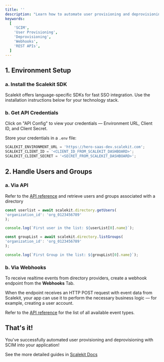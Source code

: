 ```yaml
---
title: ''
description: "Learn how to automate user provisioning and deprovisioning with Scalekit's SCIM APIs. This guide covers setting up webhooks to receive realtime events from directory providers and using REST APIs to fetch user and group data on-demand."
keywords:
  [
    'SCIM',
    'User Provisioning',
    'Deprovisioning',
    'Webhooks',
    'REST APIs',
  ]
---
```



## 1. Environment Setup

### a. Install the Scalekit SDK

Scalekit offers language-specific SDKs for fast SSO integration. Use the installation instructions below for your technology stack.

<InstallSDK />

### b. Get API Credentials

Click on "API Config" to view your credentials — Environment URL, Client ID, and Client Secret.

Store your credentials in a `.env` file:

<CodeWithHeader title=".env">

```jsx
SCALEKIT_ENVIRONMENT_URL = 'https://hero-saas-dev.scalekit.com';
SCALEKIT_CLIENT_ID = '<CLIENT_ID_FROM_SCALEKIT_DASHBOARD>';
SCALEKIT_CLIENT_SECRET = '<SECRET_FROM_SCALEKIT_DASHBOARD>';
```

</CodeWithHeader>

## 2. Handle Users and Groups

### a. Via API

Refer to the <a href="/apis" target="_blank" rel="noopener noreferrer">API reference</a> and retrieve users and groups associated with a directory

<CodeWithHeader title="List Users in a Directory">

```javascript
const userlist = await scalekit.directory.getUsers(
'organization_id': 'org_0123456789'
);

console.log(`First user in the list: ${userList[0].name}`);
```

</CodeWithHeader>

<CodeWithHeader title="List Users in a Group">

```javascript
const groupList = await scalekit.directory.listGroups(
'organization_id': 'org_0123456789'
);

console.log(`First Group in the list: ${groupList[0].name}`);
```

</CodeWithHeader>

### b. Via Webhooks

To receive realtime events from directory providers, create a webhook endpoint from the **Webhooks** Tab.

When the endpoint receives an HTTP POST request with event data from Scalekit, your app can use it to perform the necessary business logic — for example, creating a user account.

Refer to the <a href="/apis#tag/Webhooks" target="_blank" rel="noopener noreferrer">API reference</a> for the list of all available event types.

## That's it!

You've successfully automated user provisioning and deprovisioning with SCIM into your application!

See the more detailed guides in <a href="https://docs.scalekit.com" target="_blank" rel="noopener noreferrer">Scalekit Docs</a>
